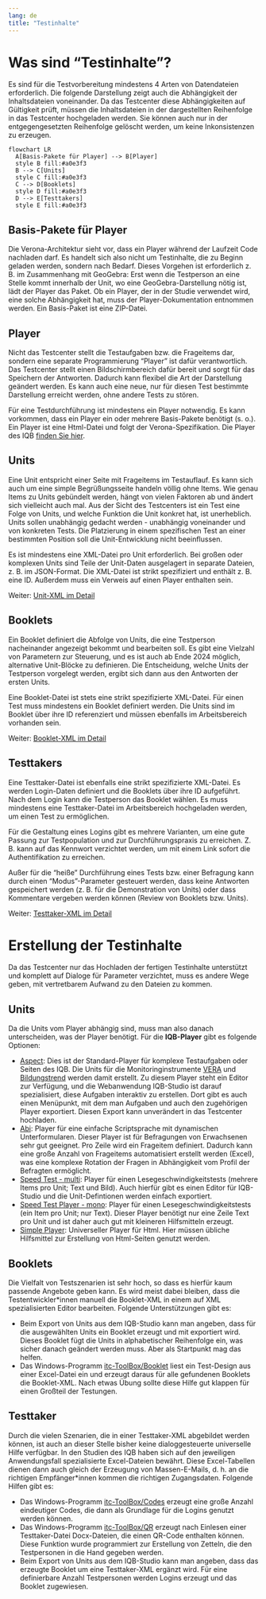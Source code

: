 ```yaml
---
lang: de
title: "Testinhalte"
---
```


# Was sind "Testinhalte"?

Es sind für die Testvorbereitung mindestens 4 Arten von Datendateien erforderlich. Die folgende Darstellung zeigt auch die Abhängigkeit der Inhaltsdateien voneinander. Da das Testcenter diese Abhängigkeiten auf Gültigkeit prüft, müssen die Inhaltsdateien in der dargestellten Reihenfolge in das Testcenter hochgeladen werden. Sie können auch nur in der entgegengesetzten Reihenfolge gelöscht werden, um keine Inkonsistenzen zu erzeugen.

```mermaid
flowchart LR
  A[Basis-Pakete für Player] --> B[Player]
  style B fill:#a0e3f3
  B --> C[Units]
  style C fill:#a0e3f3
  C --> D[Booklets]
  style D fill:#a0e3f3
  D --> E[Testtakers]
  style E fill:#a0e3f3
```

## Basis-Pakete für Player

Die Verona-Architektur sieht vor, dass ein Player während der Laufzeit Code nachladen darf. Es handelt sich also nicht um Testinhalte, die zu Beginn geladen werden, sondern nach Bedarf. Dieses Vorgehen ist erforderlich z. B. im Zusammenhang mit GeoGebra: Erst wenn die Testperson an eine Stelle kommt innerhalb der Unit, wo eine GeoGebra-Darstellung nötig ist, lädt der Player das Paket. Ob ein Player, der in der Studie verwendet wird, eine solche Abhängigkeit hat, muss der Player-Dokumentation entnommen werden. Ein Basis-Paket ist eine ZIP-Datei.

## Player

Nicht das Testcenter stellt die Testaufgaben bzw. die Frageitems dar, sondern eine separate Programmierung "Player" ist dafür verantwortlich. Das Testcenter stellt einen Bildschirmbereich dafür bereit und sorgt für das Speichern der Antworten. Dadurch kann flexibel die Art der Darstellung geändert werden. Es kann auch eine neue, nur für diesen Test bestimmte Darstellung erreicht werden, ohne andere Tests zu stören.

Für eine Testdurchführung ist mindestens ein Player notwendig. Es kann vorkommen, dass ein Player ein oder mehrere Basis-Pakete benötigt (s. o.). Ein Player ist eine Html-Datei und folgt der Verona-Spezifikation. Die Player des IQB [finden Sie hier]().

## Units

Eine Unit entspricht einer Seite mit Frageitems im Testauflauf. Es kann sich auch um eine simple Begrüßungsseite handeln völlig ohne Items. Wie genau Items zu Units gebündelt werden, hängt von vielen Faktoren ab und ändert sich vielleicht auch mal. Aus der Sicht des Testcenters ist ein Test eine Folge von Units, und welche Funktion die Unit konkret hat, ist unerheblich. Units sollen unabhängig gedacht werden - unabhängig voneinander und von konkreten Tests. Die Platzierung in einem spezifischen Test an einer bestimmten Position soll die Unit-Entwicklung nicht beeinflussen.

Es ist mindestens eine XML-Datei pro Unit erforderlich. Bei großen oder komplexen Units sind Teile der Unit-Daten ausgelagert in separate Dateien, z. B. im JSON-Format. Die XML-Datei ist strikt spezifiziert und enthält z. B. eine ID. Außerdem muss ein Verweis auf einen Player enthalten sein.

Weiter: [Unit-XML im Detail](Unit-XML/index.qmd)

## Booklets

Ein Booklet definiert die Abfolge von Units, die eine Testperson nacheinander angezeigt bekommt und bearbeiten soll. Es gibt eine Vielzahl von Parametern zur Steuerung, und es ist auch ab Ende 2024 möglich, alternative Unit-Blöcke zu definieren. Die Entscheidung, welche Units der Testperson vorgelegt werden, ergibt sich dann aus den Antworten der ersten Units.

Eine Booklet-Datei ist stets eine strikt spezifizierte XML-Datei. Für einen Test muss mindestens ein Booklet definiert werden. Die Units sind im Booklet über ihre ID referenziert und müssen ebenfalls im Arbeitsbereich vorhanden sein.

Weiter: [Booklet-XML im Detail](Booklet-XML/index.qmd)

## Testtakers

Eine Testtaker-Datei ist ebenfalls eine strikt spezifizierte XML-Datei. Es werden Login-Daten definiert und die Booklets über ihre ID aufgeführt. Nach dem Login kann die Testperson das Booklet wählen. Es muss mindestens eine Testtaker-Datei im Arbeitsbereich hochgeladen werden, um einen Test zu ermöglichen.

Für die Gestaltung eines Logins gibt es mehrere Varianten, um eine gute Passung zur Testpopulation und zur Durchführungspraxis zu erreichen. Z. B. kann auf das Kennwort verzichtet werden, um mit einem Link sofort die Authentifikation zu erreichen.

Außer für die "heiße" Durchführung eines Tests bzw. einer Befragung kann durch einen "Modus"-Parameter gesteuert werden, dass keine Antworten gespeichert werden (z. B. für die Demonstration von Units) oder dass Kommentare vergeben werden können (Review von Booklets bzw. Units).

Weiter: [Testtaker-XML im Detail](Testtaker-XML/index.qmd)

# Erstellung der Testinhalte

Da das Testcenter nur das Hochladen der fertigen Testinhalte unterstützt und komplett auf Dialoge für Parameter verzichtet, muss es andere Wege geben, mit vertretbarem Aufwand zu den Dateien zu kommen.

## Units

Da die Units vom Player abhängig sind, muss man also danach unterscheiden, was der Player benötigt. Für die **IQB-Player** gibt es folgende Optionen:

* [Aspect](https://github.com/iqb-berlin/verona-modules-aspect/releases): Dies ist der Standard-Player für komplexe Testaufgaben oder Seiten des IQB. Die Units für die Monitoringinstrumente [VERA](https://www.iqb.hu-berlin.de/vera/ueberblick/) und [Bildungstrend](https://www.iqb.hu-berlin.de/bt/) werden damit erstellt. Zu diesem Player steht ein Editor zur Verfügung, und die Webanwendung IQB-Studio ist darauf spezialisiert, diese Aufgaben interaktiv zu erstellen. Dort gibt es auch einen Menüpunkt, mit dem man Aufgaben und auch den zugehörigen Player exportiert. Diesen Export kann unverändert in das Testcenter hochladen.
* [Abi](https://github.com/iqb-berlin/verona-player-abi/releases): Player für eine einfache Scriptsprache mit dynamischen Unterformularen. Dieser Player ist für Befragungen von Erwachsenen sehr gut geeignet. Pro Zeile wird ein Frageitem definiert. Dadurch kann eine große Anzahl von Frageitems automatisiert erstellt werden (Excel), was eine komplexe Rotation der Fragen in Abhängigkeit vom Profil der Befragten ermöglicht.
* [Speed Test - multi](https://github.com/iqb-berlin/verona-player-speedtest/releases): Player für einen Lesegeschwindigkeitstests (mehrere Items pro Unit; Text und Bild). Auch hierfür gibt es einen Editor für IQB-Studio und die Unit-Defintionen werden einfach exportiert.
* [Speed Test Player - mono](https://github.com/iqb-berlin/verona-player-speedtest/releases): Player für einen Lesegeschwindigkeitstests (ein Item pro Unit; nur Text). Dieser Player benötigt nur eine Zeile Text pro Unit und ist daher auch gut mit kleineren Hilfsmitteln erzeugt.
* [Simple Player](https://github.com/iqb-berlin/verona-player-simple/releases): Universeller Player für Html. Hier müssen übliche Hilfsmittel zur Erstellung von Html-Seiten genutzt werden.

## Booklets

Die Vielfalt von Testszenarien ist sehr hoch, so dass es hierfür kaum passende Angebote geben kann. Es wird meist dabei bleiben, dass die Testentwickler\*innen manuell die Booklet-XML in einem auf XML spezialisierten Editor bearbeiten. Folgende Unterstützungen gibt es:

* Beim Export von Units aus dem IQB-Studio kann man angeben, dass für die ausgewählten Units ein Booklet erzeugt und mit exportiert wird. Dieses Booklet fügt die Units in alphabetischer Reihenfolge ein, was sicher danach geändert werden muss. Aber als Startpunkt mag das helfen.
* Das Windows-Programm [itc-ToolBox/Booklet](https://github.com/iqb-berlin/itc-toolbox/blob/master/docs/manual-booklet.md) liest ein Test-Design aus einer Excel-Datei ein und erzeugt daraus für alle gefundenen Booklets die Booklet-XML. Nach etwas Übung sollte diese Hilfe gut klappen für einen Großteil der Testungen.

## Testtaker

Durch die vielen Szenarien, die in einer Testtaker-XML abgebildet werden können, ist auch an dieser Stelle bisher keine dialoggesteuerte universelle Hilfe verfügbar. In den Studien des IQB haben sich auf den jeweiligen Anwendungsfall spezialisierte Excel-Dateien bewährt. Diese Excel-Tabellen dienen dann auch gleich der Erzeugung von Massen-E-Mails, d. h. an die richtigen Empfänger\*innen kommen die richtigen Zugangsdaten. Folgende Hilfen gibt es:

* Das Windows-Programm [itc-ToolBox/Codes](https://github.com/iqb-berlin/itc-toolbox/blob/master/docs/manual-codes.md) erzeugt eine große Anzahl eindeutiger Codes, die dann als Grundlage für die Logins genutzt werden können.
* Das Windows-Programm [itc-ToolBox/QR](https://github.com/iqb-berlin/itc-toolbox/blob/master/docs/manual-logins-docx.md) erzeugt nach Einlesen einer Testtaker-Datei Docx-Dateien, die einen QR-Code enthalten können. Diese Funktion wurde programmiert zur Erstellung von Zetteln, die den Testpersonen in die Hand gegeben werden.
* Beim Export von Units aus dem IQB-Studio kann man angeben, dass das erzeugte Booklet um eine Testtaker-XML ergänzt wird. Für eine definierbare Anzahl Testpersonen werden Logins erzeugt und das Booklet zugewiesen.
